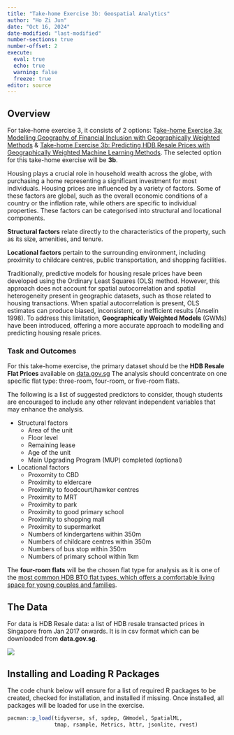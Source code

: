 ```yaml
---
title: "Take-home Exercise 3b: Geospatial Analytics"
author: "Ho Zi Jun"
date: "Oct 16, 2024"
date-modified: "last-modified"
number-sections: true
number-offset: 2
execute:
  eval: true
  echo: true
  warning: false
  freeze: true
editor: source
---
```


## Overview

For take-home exercise 3, it consists of 2 options: T[ake-home Exercise 3a: Modelling Geography of Financial Inclusion with Geographically Weighted Methods]{.underline} & [Take-home Exercise 3b: Predicting HDB Resale Prices with Geographically Weighted Machine Learning Methods]{.underline}. The selected option for this take-home exercise will be **3b**.

Housing plays a crucial role in household wealth across the globe, with purchasing a home representing a significant investment for most individuals. Housing prices are influenced by a variety of factors. Some of these factors are global, such as the overall economic conditions of a country or the inflation rate, while others are specific to individual properties. These factors can be categorised into structural and locational components.

**Structural factors** relate directly to the characteristics of the property, such as its size, amenities, and tenure. 

**Locational factors** pertain to the surrounding environment, including proximity to childcare centres, public transportation, and shopping facilities.

Traditionally, predictive models for housing resale prices have been developed using the Ordinary Least Squares (OLS) method. However, this approach does not account for spatial autocorrelation and spatial heterogeneity present in geographic datasets, such as those related to housing transactions. When spatial autocorrelation is present, OLS estimates can produce biased, inconsistent, or inefficient results (Anselin 1998). To address this limitation, **Geographically Weighted Models** (GWMs) have been introduced, offering a more accurate approach to modelling and predicting housing resale prices.

### Task and Outcomes

For this take-home exercise, the primary dataset should be the **HDB Resale Flat Prices** available on [data.gov.sg](https://data.gov.sg/) The analysis should concentrate on one specific flat type: three-room, four-room, or five-room flats.

The following is a list of suggested predictors to consider, though students are encouraged to include any other relevant independent variables that may enhance the analysis.

-   Structural factors
    -   Area of the unit
    -   Floor level
    -   Remaining lease
    -   Age of the unit
    -   Main Upgrading Program (MUP) completed (optional)
-   Locational factors
    -   Proxomity to CBD
    -   Proximity to eldercare
    -   Proximity to foodcourt/hawker centres
    -   Proximity to MRT
    -   Proximity to park
    -   Proximity to good primary school
    -   Proximity to shopping mall
    -   Proximity to supermarket
    -   Numbers of kindergartens within 350m
    -   Numbers of childcare centres within 350m
    -   Numbers of bus stop within 350m
    -   Numbers of primary school within 1km

The **four-room flats** will be the chosen flat type for analysis as it is one of the [most common HDB BTO flat types, which offers a comfortable living space for young couples and families](https://www.mynicehome.gov.sg/hdb-how-to/buy-your-flat/a-guide-to-hdb-bto-flat-types/).

## The Data

For data is HDB Resale data: a list of HDB resale transacted prices in Singapore from Jan 2017 onwards. It is in csv format which can be downloaded from **data.gov.sg**. 

![](images/data.png)

## Installing and Loading R Packages

The code chunk below will ensure for a list of required R packages to be created, checked for installation, and installed if missing. Once installed, all packages will be loaded for use in the exercise.

```r
pacman::p_load(tidyverse, sf, spdep, GWmodel, SpatialML,
               tmap, rsample, Metrics, httr, jsonlite, rvest)
```
